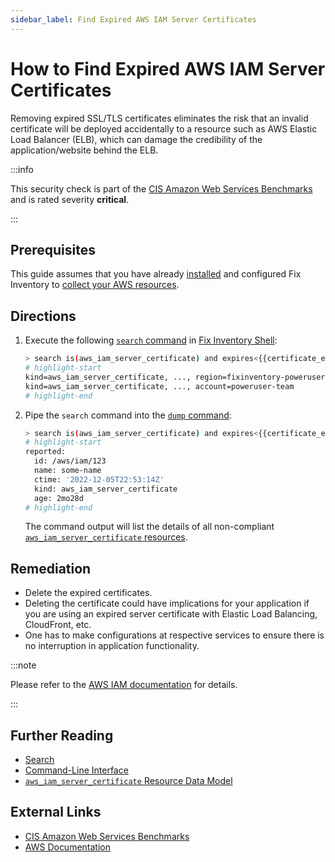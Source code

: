 ```yaml
---
sidebar_label: Find Expired AWS IAM Server Certificates
---
```


# How to Find Expired AWS IAM Server Certificates

Removing expired SSL/TLS certificates eliminates the risk that an invalid certificate will be deployed accidentally to a resource such as AWS Elastic Load Balancer (ELB), which can damage the credibility of the application/website behind the ELB.

:::info

This security check is part of the [CIS Amazon Web Services Benchmarks](https://cisecurity.org/benchmark/amazon_web_services) and is rated severity **critical**.

:::

## Prerequisites

This guide assumes that you have already [installed](../../../getting-started/install/index.mdx) and configured Fix Inventory to [collect your AWS resources](../../../how-to-guides/data-sources/collect-aws-resource-data.mdx).

## Directions

1. Execute the following [`search` command](../../../reference/cli/search.mdx) in [Fix Inventory Shell](../../../reference/components/shell.mdx):

   ```bash
   > search is(aws_iam_server_certificate) and expires<{{certificate_expiration.from_now}}
   # highlight-start
   ​kind=aws_iam_server_certificate, ..., region=fixinventory-poweruser
   ​kind=aws_iam_server_certificate, ..., account=poweruser-team
   # highlight-end
   ```

2. Pipe the `search` command into the [`dump` command](../../../reference/cli/dump.mdx):

   ```bash
   > search is(aws_iam_server_certificate) and expires<{{certificate_expiration.from_now}} | dump
   # highlight-start
   ​reported:
   ​  id: /aws/iam/123
   ​  name: some-name
   ​  ctime: '2022-12-05T22:53:14Z'
   ​  kind: aws_iam_server_certificate
   ​  age: 2mo28d
   # highlight-end
   ```

   The command output will list the details of all non-compliant [`aws_iam_server_certificate` resources](../../../reference/unified-data-model/aws/iam/aws_iam_server_certificate.mdx).

## Remediation

- Delete the expired certificates.
- Deleting the certificate could have implications for your application if you are using an expired server certificate with Elastic Load Balancing, CloudFront, etc.
- One has to make configurations at respective services to ensure there is no interruption in application functionality.

:::note

Please refer to the [AWS IAM documentation](https://docs.aws.amazon.com/IAM/latest/UserGuide/id_credentials_server-certs.html) for details.

:::

## Further Reading

- [Search](../../../reference/search/index.mdx)
- [Command-Line Interface](../../../reference/cli/index.mdx)
- [`aws_iam_server_certificate` Resource Data Model](../../../reference/unified-data-model/aws/iam/aws_iam_server_certificate.mdx)

## External Links

- [CIS Amazon Web Services Benchmarks](https://cisecurity.org/benchmark/amazon_web_services)
- [AWS Documentation](https://docs.aws.amazon.com/IAM/latest/UserGuide/id_credentials_server-certs.html)
